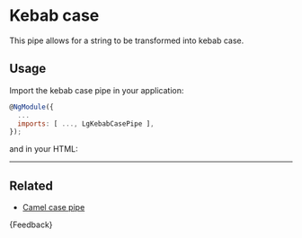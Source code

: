 
<Meta title="Helpers/Pipes/Kebab case/Guide" />

# Kebab case

This pipe allows for a string to be transformed into kebab case.

## Usage

Import the kebab case pipe in your application:

```js
@NgModule({
  ...
  imports: [ ..., LgKebabCasePipe ],
});
```

and in your HTML:

<Source of={KebabCaseStories.kebabCasePipeStory} />

***

## Related

* [Camel case pipe](./?path=/docs/helpers-pipes-camel-case-guide--docs)

<Markdown>
  {Feedback}
</Markdown>
